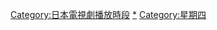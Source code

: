 {{Catnav|頁面分類|人类社会|文化|电视剧|各國電視劇|日本電視劇|富士電視台電視劇}}
{{Catnav|頁面分類|...|电视节目|电视剧|各國電視劇|日本電視劇|富士電視台電視劇}}
{{Catnav|頁面分類|...|电视|电视节目|日本电视节目|日本電視劇|富士電視台電視劇}}
{{Catnav|頁面分類|...|各國電視|日本電視|日本电视节目|日本電視劇|富士電視台電視劇}}
{{Catnav|頁面分類|...|电视|各國電視|各國電視劇|日本電視劇|富士電視台電視劇}}

{{catmore|富士電視台週四連續劇}}

[[Category:日本電視劇播放時段|Category:日本電視劇播放時段]]
[[Category:富士電視台電視劇|*]]
[[Category:星期四|Category:星期四]]